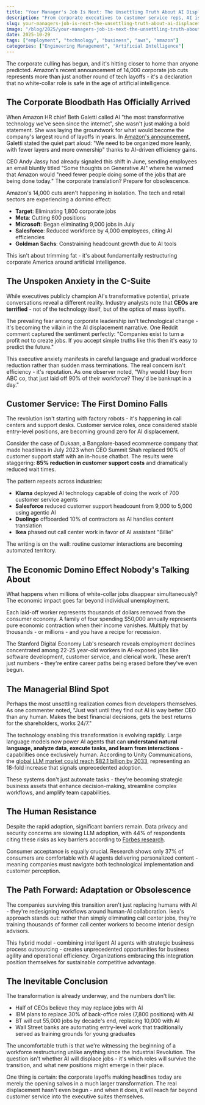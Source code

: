 ```yaml
---
title: "Your Manager's Job Is Next: The Unsettling Truth About AI Displacement"
description: "From corporate executives to customer service reps, AI is reshaping entire industries while workers and CEOs alike brace for impact."
slug: your-managers-job-is-next-the-unsettling-truth-about-ai-displacement
image: "/blog/2025/your-managers-job-is-next-the-unsettling-truth-about-ai-displacement.webp"
date: 2025-10-29
tags: ["employment", "technology", "business", "aws", "amazon"]
categories: ["Engineering Management", "Artificial Intelligence"]
---
```


The corporate culling has begun, and it's hitting closer to home than anyone predicted. Amazon's recent announcement of 14,000 corporate job cuts represents more than just another round of tech layoffs - it's a declaration that no white-collar role is safe in the age of artificial intelligence.

## The Corporate Bloodbath Has Officially Arrived

When Amazon HR chief Beth Galetti called AI "the most transformative technology we've seen since the internet", she wasn't just making a bold statement. She was laying the groundwork for what would become the company's largest round of layoffs in years. In [Amazon's announcement](https://www.aboutamazon.com/news/company-news/amazon-workforce-reduction), Galetti stated the quiet part aloud: "We need to be organized more leanly, with fewer layers and more ownership" thanks to AI-driven efficiency gains.

CEO Andy Jassy had already signaled this shift in June, sending employees an email bluntly titled "Some thoughts on Generative AI" where he warned that Amazon would "need fewer people doing some of the jobs that are being done today." The corporate translation? Prepare for obsolescence.

Amazon's 14,000 cuts aren't happening in isolation. The tech and retail sectors are experiencing a domino effect:

- **Target**: Eliminating 1,800 corporate jobs
- **Meta**: Cutting 600 positions
- **Microsoft**: Began eliminating 9,000 jobs in July
- **Salesforce**: Reduced workforce by 4,000 employees, citing AI efficiencies
- **Goldman Sachs**: Constraining headcount growth due to AI tools

This isn't about trimming fat - it's about fundamentally restructuring corporate America around artificial intelligence.

## The Unspoken Anxiety in the C-Suite

While executives publicly champion AI's transformative potential, private conversations reveal a different reality. Industry analysts note that **CEOs are terrified** - not of the technology itself, but of the optics of mass layoffs.

The prevailing fear among corporate leadership isn't technological change - it's becoming the villain in the AI displacement narrative. One Reddit comment captured the sentiment perfectly: "Companies exist to turn a profit not to create jobs. If you accept simple truths like this then it's easy to predict the future."

This executive anxiety manifests in careful language and gradual workforce reduction rather than sudden mass terminations. The real concern isn't efficiency - it's reputation. As one observer noted, "Why would I buy from ABC co, that just laid off 90% of their workforce? They'd be bankrupt in a day."

## Customer Service: The First Domino Falls

The revolution isn't starting with factory robots - it's happening in call centers and support desks. Customer service roles, once considered stable entry-level positions, are becoming ground zero for AI displacement.

Consider the case of Dukaan, a Bangalore-based ecommerce company that made headlines in July 2023 when CEO Summit Shah replaced 90% of customer support staff with an in-house chatbot. The results were staggering: **85% reduction in customer support costs** and dramatically reduced wait times.

The pattern repeats across industries:

- **Klarna** deployed AI technology capable of doing the work of 700 customer service agents
- **Salesforce** reduced customer support headcount from 9,000 to 5,000 using agentic AI
- **Duolingo** offboarded 10% of contractors as AI handles content translation
- **Ikea** phased out call center work in favor of AI assistant "Billie"

The writing is on the wall: routine customer interactions are becoming automated territory.

## The Economic Domino Effect Nobody's Talking About

What happens when millions of white-collar jobs disappear simultaneously? The economic impact goes far beyond individual unemployment.

Each laid-off worker represents thousands of dollars removed from the consumer economy. A family of four spending $50,000 annually represents pure economic contraction when their income vanishes. Multiply that by thousands - or millions - and you have a recipe for recession.

The Stanford Digital Economy Lab's research reveals employment declines concentrated among 22-25 year-old workers in AI-exposed jobs like software development, customer service, and clerical work. These aren't just numbers - they're entire career paths being erased before they've even begun.

## The Managerial Blind Spot

Perhaps the most unsettling realization comes from developers themselves. As one commenter noted, "Just wait until they find out AI is way better CEO than any human. Makes the best financial decisions, gets the best returns for the shareholders, works 24/7."

The technology enabling this transformation is evolving rapidly. Large language models now power AI agents that can **understand natural language, analyze data, execute tasks, and learn from interactions** - capabilities once exclusively human. According to Unity Communications, the [global LLM market could reach $82.1 billion by 2033](https://market.us/report/large-language-model-llm-market/), representing an 18-fold increase that signals unprecedented adoption.

These systems don't just automate tasks - they're becoming strategic business assets that enhance decision-making, streamline complex workflows, and amplify team capabilities.

## The Human Resistance

Despite the rapid adoption, significant barriers remain. Data privacy and security concerns are slowing LLM adoption, with 44% of respondents citing these risks as key barriers according to [Forbes research](https://www.forbes.com/sites/janakirammsv/2025/06/19/from-adoption-to-advantage-10-trends-shaping-enterprise-llms-in-2025/).

Consumer acceptance is equally crucial. Research shows only 37% of consumers are comfortable with AI agents delivering personalized content - meaning companies must navigate both technological implementation and customer perception.

## The Path Forward: Adaptation or Obsolescence

The companies surviving this transition aren't just replacing humans with AI - they're redesigning workflows around human-AI collaboration. Ikea's approach stands out: rather than simply eliminating call center jobs, they're training thousands of former call center workers to become interior design advisors.

This hybrid model - combining intelligent AI agents with strategic business process outsourcing - creates unprecedented opportunities for business agility and operational efficiency. Organizations embracing this integration position themselves for sustainable competitive advantage.

## The Inevitable Conclusion

The transformation is already underway, and the numbers don't lie:

- Half of CEOs believe they may replace jobs with AI
- IBM plans to replace 30% of back-office roles (7,800 positions) with AI
- BT will cut 55,000 jobs by decade's end, replacing 10,000 with AI
- Wall Street banks are automating entry-level work that traditionally served as training grounds for young graduates

The uncomfortable truth is that we're witnessing the beginning of a workforce restructuring unlike anything since the Industrial Revolution. The question isn't whether AI will displace jobs - it's which roles will survive the transition, and what new positions might emerge in their place.

One thing is certain: the corporate layoffs making headlines today are merely the opening salvos in a much larger transformation. The real displacement hasn't even begun - and when it does, it will reach far beyond customer service into the executive suites themselves.